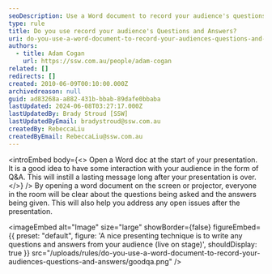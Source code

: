 ```yaml
---
seoDescription: Use a Word document to record your audience's questions and answers during presentations.
type: rule
title: Do you use record your audience's Questions and Answers?
uri: do-you-use-a-word-document-to-record-your-audiences-questions-and-answers
authors:
  - title: Adam Cogan
    url: https://ssw.com.au/people/adam-cogan
related: []
redirects: []
created: 2010-06-09T00:10:00.000Z
archivedreason: null
guid: ad83268a-a882-431b-bbab-89dafe0bbaba
lastUpdated: 2024-06-08T03:27:17.000Z
lastUpdatedBy: Brady Stroud [SSW]
lastUpdatedByEmail: bradystroud@ssw.com.au
createdBy: RebeccaLiu
createdByEmail: RebeccaLiu@ssw.com.au
---
```


<introEmbed
  body={<>
Open a Word doc at the start of your presentation. It is a good idea to have some interaction with your audience in the form of Q&A. This will instill a lasting message long after your presentation is over.
  </>}
/>
By opening a word document on the screen or projector, everyone in the room will be clear about the questions being asked and the answers being given. This will also help you address any open issues after the presentation.


<imageEmbed
  alt="Image"
  size="large"
  showBorder={false}
  figureEmbed={{
    preset: "default",
    figure: 'A nice presenting technique is to write any questions and answers from your audience (live on stage)',
    shouldDisplay: true
  }}
  src="/uploads/rules/do-you-use-a-word-document-to-record-your-audiences-questions-and-answers/goodqa.png"
/>
